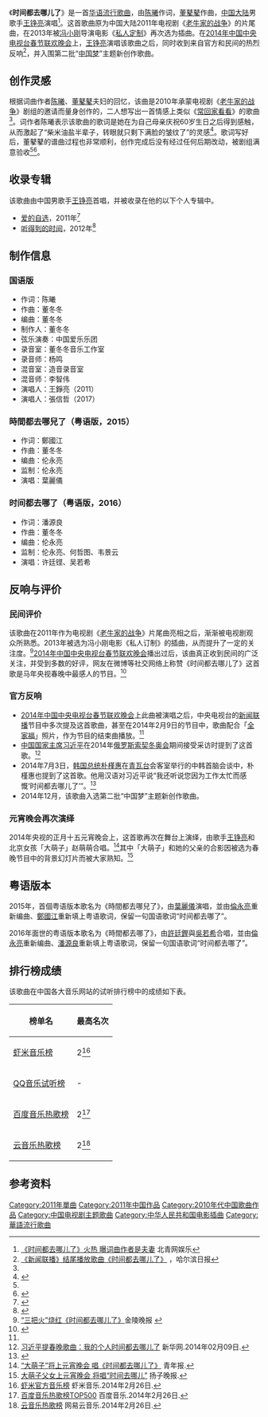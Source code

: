 {{noteTA
|1 = zh:董鼕鼕; zh-cn:董冬冬; zh-sg:董冬冬; zh-hans:董冬冬;
}}{{Infobox song 
| Name           = 时间都去哪儿了（国）<br/>時間都去哪兒了（粤，2015）<br/>时间都去哪了（粤，2016）
| Cover          = 
| Cover Size   = 
| Caption        = 
| Artist         = [[王铮亮|王铮亮]]（国语）、[[葉麗儀|葉麗儀]]（粤语，2015）、[[许廷铿|许廷铿]]、[[吴若希|吴若希]]（粤语，2016）
| Album     = [[爱的自选|爱的自选]]
| A-side         = 
| B-side         = 
| Released       = {{date|2011|5|9}}
| Format         = 
| Recorded       = 
| Genre          = [[华语流行歌曲|华语流行歌曲]]
| Length         = 
| Label          = [[少城时代|少城时代]]
| Lyricist         =[[陈曦_(词作家)|陈曦]]（国语版）、[[鄭國江|鄭國江]]（粤语版，2015）、[[潘源良|潘源良]]（粤语版，2016）
| Composer    =  董鼕鼕
| Arranger      =  董鼕鼕
| Producer       = 董鼕鼕
| Certification  = 
| Chart position = 
| Last single    = 
| This single    = 
| Next single    = 
| Misc           =
}}
《'''时间都去哪儿了'''》是一首[[华语流行歌曲|华语流行歌曲]]，由[[陈曦_(词作家)|陈曦]]作词，[[董鼕鼕|董鼕鼕]]作曲，[[中国大陆|中国大陆]]男歌手[[王铮亮|王铮亮]]演唱<ref>[http://ent.ynet.com/3.1/1402/10/8706082.html 《时间都去哪儿了》火热 曝词曲作者是夫妻] {{webarchive|url=https://web.archive.org/web/20140223011912/http://ent.ynet.com/3.1/1402/10/8706082.html |date=2014-02-23 }}北青网娱乐</ref>。这首歌曲原为中国大陆2011年电视剧《[[老牛家的战争|老牛家的战争]]》的片尾曲，在2013年被[[冯小刚|冯小刚]]导演电影《[[私人定制|私人定制]]》再次选为插曲。在[[2014年中国中央电视台春节联欢晚会|2014年中国中央电视台春节联欢晚会]]上，[[王铮亮|王铮亮]]演唱该歌曲之后，同时收到来自官方和民间的热烈反响<ref name="time1">[http://www.chinanews.com/yl/2014/02-10/5816450.shtml 《新闻联播》结尾播放歌曲《时间都去哪儿了》] {{Wayback|url=http://www.chinanews.com/yl/2014/02-10/5816450.shtml |date=20190520112144 }}，哈尔滨日报</ref>，并入围第二批“[[中国梦|中国梦]]”主题新创作歌曲。

== 创作灵感 ==
根据词曲作者[[陈曦_(词作家)|陈曦]]、[[董鼕鼕|董鼕鼕]]夫妇的回忆，该曲是2010年承蒙电视剧《[[老牛家的战争|老牛家的战争]]》剧组的邀请而量身创作的，二人想写出一首情感上类似《[[常回家看看|常回家看看]]》的歌曲<ref name="time1"></ref>。词作者陈曦表示该歌曲的歌词是她在为自己母亲庆祝60岁生日之后得到感触，从而激起了“柴米油盐半辈子，转眼就只剩下满脸的皱纹了”的灵感<ref name="time2">{{Cite web |url=http://www.chinanews.com/yl/2014/02-10/5819182.shtml |title=《时间都去哪儿了》受热捧 网友：歌曲太贴近人心 |access-date=2014-02-10 |archive-date=2019-05-23 |archive-url=https://web.archive.org/web/20190523023242/http://www.chinanews.com/yl/2014/02-10/5819182.shtml |dead-url=no }}</ref>。歌词写好后，董鼕鼕的谱曲过程也非常顺利，创作完成后没有经过任何后期改动，被剧组满意验收<ref name="time2"></ref><ref>{{Cite web |url=http://www.chinanews.com/yl/2014/02-10/5819087.shtml |title=《时间都去哪儿了》作曲董鼕鼕：曾盼这歌能上春晚 |access-date=2014-02-10 |archive-date=2019-05-22 |archive-url=https://web.archive.org/web/20190522041133/http://www.chinanews.com/yl/2014/02-10/5819087.shtml |dead-url=no }}</ref>。

== 收录专辑 ==
该歌曲由中国男歌手[[王铮亮|王铮亮]]首唱，并被收录在他的以下个人专辑中。
* [[爱的自选|爱的自选]]，2011年<ref>{{Cite web |url=http://www.xiami.com/album/439748 |title=《爱的自选》虾米音乐 |access-date=2014-02-10 |archive-date=2019-05-22 |archive-url=https://web.archive.org/web/20190522020453/http://www.xiami.com/album/439748 |dead-url=no }}</ref>
* [[听得到的时间|听得到的时间]]，2012年<ref>{{Cite web |url=http://www.xiami.com/album/290385 |title=《听得到的时间》虾米音乐 |access-date=2014-02-10 |archive-date=2019-05-21 |archive-url=https://web.archive.org/web/20190521145735/http://www.xiami.com/album/290385 |dead-url=no }}</ref>

== 制作信息 ==
===国语版===
* 作词：陈曦
* 作曲：董冬冬
* 编曲：董冬冬
* 制作人：董冬冬
* 弦乐演奏：中国爱乐乐团
* 录音室：董冬冬音乐工作室
* 录音师：杨鸣
* 混音室：造音录音室
* 混音师：李智伟
* 演唱人：王錚亮（2011）
* 演唱人：張信哲（2017）

===時間都去哪兒了（粤语版，2015）===
* 作词：鄭國江
* 作曲：董冬冬
* 编曲：伦永亮
* 监制：伦永亮
* 演唱：葉麗儀

===时间都去哪了（粤语版，2016）===
* 作词：潘源良
* 作曲：董冬冬
* 编曲：伦永亮
* 监制：伦永亮、何哲图、韦景云
* 演唱：许廷铿、吴若希

== 反响与评价 ==
=== 民间评价 ===
该歌曲在2011年作为电视剧《[[老牛家的战争|老牛家的战争]]》片尾曲亮相之后，渐渐被电视剧观众所熟悉。2013年被选为冯小刚电影《私人订制》的插曲，从而提升了一定的关注度。<ref>[http://ent.people.com.cn/n/2014/0210/c1012-24309322.html “三把火”烧红《时间都去哪儿了》]金陵晚报 {{Wayback|url=http://ent.people.com.cn/n/2014/0210/c1012-24309322.html |date=20140221180916 }}</ref>[[2014年中国中央电视台春节联欢晚会|2014年中国中央电视台春节联欢晚会]]播出过后，该曲真正收到民间的广泛关注，并受到多数的好评，网友在微博等社交网络上称赞《时间都去哪儿了》这首歌是马年央视春晚中最感人的节目。<ref>{{Cite web |url=http://news.163.com/14/0131/16/9JUC7E9O00011229.html |title=王铮亮自弹自唱《时间都去哪儿了》感动亿万观众 |access-date=2014-02-10 |archive-url=https://web.archive.org/web/20140222034019/http://news.163.com/14/0131/16/9JUC7E9O00011229.html |archive-date=2014-02-22 |dead-url=yes }}</ref>

=== 官方反响 ===
* [[2014年中国中央电视台春节联欢晚会|2014年中国中央电视台春节联欢晚会]]上此曲被演唱之后，中央电视台的[[新闻联播|新闻联播]]节目中多次提及这首歌曲，甚至在2014年2月9日的节目中，歌曲配合「[[全家福|全家福]]」照片，作为节目的结束曲播放。<ref name="time1"></ref>
* [[中华人民共和国主席|中国国家主席]][[习近平|习近平]]在2014年[[俄罗斯|俄罗斯]][[索契冬奥会|索契冬奥会]]期间接受采访时提到了这首歌。<ref>[http://ent.ifeng.com/tv/special/2014chunwan/content-3/detail_2014_02/09/33630823_0.shtml 习近平提春晚歌曲：我的个人时间都去哪儿了] {{Wayback|url=http://ent.ifeng.com/tv/special/2014chunwan/content-3/detail_2014_02/09/33630823_0.shtml |date=20190525195935 }}新华网.2014年02月09日.</ref>
* 2014年7月3日，[[韩国总统|韩国总统]][[朴槿惠|朴槿惠]]在[[青瓦台|青瓦台]]会客室举行的中韩首脑会谈中，朴槿惠也提到了这首歌。他用汉语对习近平说“我还听说您因为工作太忙而感慨‘时间都去哪儿了’”。<ref>{{Cite web |url=http://news.163.com/14/0705/02/A0BU4MMT00014AED.html |title=朴槿惠会见习近平时秀汉语:时间都去哪儿了 |access-date=2014-10-13 |archive-url=https://web.archive.org/web/20141019003551/http://news.163.com/14/0705/02/A0BU4MMT00014AED.html |archive-date=2014-10-19 |dead-url=yes }}</ref>
* 2014年12月，该歌曲入选第二批“中国梦”主题新创作歌曲。

=== 元宵晚会再次演绎 ===
2014年央视的正月十五元宵晚会上，这首歌再次在舞台上演绎，由歌手[[王铮亮|王铮亮]]和北京女孩「大萌子」赵萌萌合唱。<ref>[http://www.chinanews.com/yl/2014/02-14/5838683.shtml “大萌子”将上元宵晚会 唱《时间都去哪儿了》] {{Wayback|url=http://www.chinanews.com/yl/2014/02-14/5838683.shtml |date=20190521175145 }}青年报.</ref>其中「大萌子」和她的父亲的合影因被选为春晚节目中的背景幻灯片而被大家熟知。<ref>[http://www.chinanews.com/yl/2014/02-14/5836518.shtml 大萌子父女上元宵晚会 将唱“时间去哪儿”] {{Wayback|url=http://www.chinanews.com/yl/2014/02-14/5836518.shtml |date=20190522081331 }}扬子晚报.</ref>

== 粤语版本 ==
2015年，首個粤语版本歌名为《時間都去哪兒了》，由[[葉麗儀|葉麗儀]]演唱，並由[[倫永亮|倫永亮]]重新编曲、[[鄭國江|鄭國江]]重新填上粤语歌词，保留一句国语歌词“时间都去哪了”。

2016年面世的粤语版本歌名为《時間都去哪了》，由[[許廷鏗|許廷鏗]]與[[吳若希|吳若希]]合唱，並由[[倫永亮|倫永亮]]重新编曲、[[潘源良|潘源良]]重新填上粤语歌词，保留一句国语歌词“时间都去哪了”。

== 排行榜成绩 ==
该歌曲在中国各大音乐网站的试听排行榜中的成绩如下表。
{| class="wikitable" style="text-align:center; width:30%"
|-
! 榜单名 !! 最高名次
|-
| [[虾米音乐|虾米音乐榜]] || 2<ref>[http://www.xiami.com/chart 虾米官方音乐榜] {{Wayback|url=http://www.xiami.com/chart |date=20190212094336 }}虾米音乐.2014年2月26日.</ref>
|-
| [[QQ音乐|QQ音乐试听榜]] || -
|-
| [[百度音乐|百度音乐热歌榜]] || 2<ref>[http://music.baidu.com/top/dayhot 百度音乐热歌榜TOP500] {{Wayback|url=http://music.baidu.com/top/dayhot |date=20180521043856 }}百度音乐.2014年2月26日.</ref>
|-
| [[网易云音乐|云音乐热歌榜]] || 2<ref>[http://music.163.com/#/discover/toplist?id=3778678 云音乐热歌榜] {{Wayback|url=http://music.163.com/#/discover/toplist?id=3778678 |date=20170727190807 }}网易云音乐.2014年2月26日.</ref>
|}

== 参考资料 ==
{{reflist|2}}

[[Category:2011年單曲|Category:2011年單曲]]
[[Category:2011年中国作品|Category:2011年中国作品]]
[[Category:2010年代中国歌曲作品|Category:2010年代中国歌曲作品]]
[[Category:中国电视剧主题歌曲|Category:中国电视剧主题歌曲]]
[[Category:中华人民共和国电影插曲|Category:中华人民共和国电影插曲]]
[[Category:華語流行歌曲|Category:華語流行歌曲]]